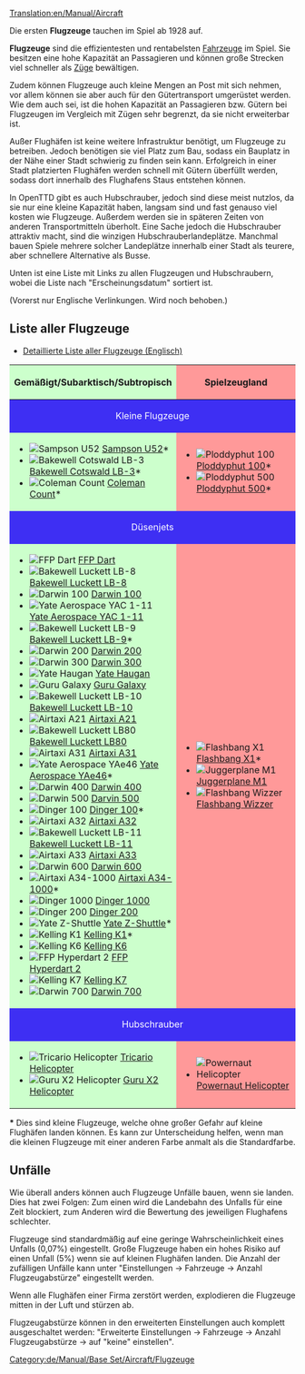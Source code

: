 [[Translation:en/Manual/Aircraft]]
{{de/Inhaltsverzeichnis}}

{{en/Todo|Es müssen aus der Tabelle der Flugzeuge noch einige Links übersetzt werden. Vorerst verlinkt auf englische Seiten.}}

Die ersten '''Flugzeuge''' tauchen im Spiel ab 1928 auf.

'''Flugzeuge''' sind die effizientesten und rentabelsten [[de/Fahrzeug|Fahrzeuge]] im Spiel. Sie besitzen eine hohe Kapazität an Passagieren und können große Strecken viel schneller als [[de/Manual/Züge|Züge]] bewältigen.

Zudem können Flugzeuge auch kleine Mengen an Post mit sich nehmen, vor allem können sie aber auch für den Gütertransport umgerüstet werden. Wie dem auch sei, ist die hohen Kapazität an Passagieren bzw. Gütern bei Flugzeugen im Vergleich mit Zügen sehr begrenzt, da sie nicht erweiterbar ist.

Außer Flughäfen ist keine weitere Infrastruktur benötigt, um Flugzeuge zu betreiben. Jedoch benötigen sie viel Platz zum Bau, sodass ein Bauplatz in der Nähe einer Stadt schwierig zu finden sein kann. Erfolgreich in einer Stadt platzierten Flughäfen werden schnell mit Gütern überfüllt werden, sodass dort innerhalb des Flughafens Staus entstehen können.

In OpenTTD gibt es auch Hubschrauber, jedoch sind diese meist nutzlos, da sie nur eine kleine Kapazität haben, langsam sind und fast genauso viel kosten wie Flugzeuge. Außerdem werden sie in späteren Zeiten von anderen Transportmitteln überholt. Eine Sache jedoch die Hubschrauber attraktiv macht, sind die winzigen Hubschrauberlandeplätze. Manchmal bauen Spiele mehrere solcher Landeplätze innerhalb einer Stadt als teurere, aber schnellere Alternative als Busse.

Unten ist eine Liste mit Links zu allen Flugzeugen und Hubschraubern, wobei die Liste nach "Erscheinungsdatum" sortiert ist.

(Vorerst nur Englische Verlinkungen. Wird noch behoben.)

==Liste aller Flugzeuge==
*[[en/Manual/Base Set/Aircraft/Air Comparison|Detaillierte Liste aller Flugzeuge (Englisch)]]

{|border="1" cellspacing="2" cellpadding="3" rules="all" style="margin:1em 1em 1em 0; border:solid 1px #AAAAAA;"
!width="50%" style="background: #ccffcc" | Gemäßigt/Subarktisch/Subtropisch
!width="50%" style="background: #ff9999" | Spielzeugland
|-
! colspan="2" style="background: #3e2ff3; color:white" align="center" | Kleine Flugzeuge
|-
| style="background: #ccffcc" |
*[[File:en/Manual/Base Set/Aircraft/JunkersJU52.png|Sampson U52]] [[de/Manual/Base Set/Aircraft/Sampson U52|Sampson U52]]*
*[[File:en/Manual/Base Set/Aircraft/DouglasDC-3Dakota.png|Bakewell Cotswald LB-3]] [[de/Manual/Base Set/Aircraft/Bakewell Cotswald LB-3|Bakewell Cotswald LB-3]]*
*[[File:en/Manual/Base Set/Aircraft/VickersViscount.png|Coleman Count]] [[de/Manual/Base Set/Aircraft/Coleman Count|Coleman Count]]*
| style="background: #ff9999" |
*[[File:en/Manual/Base Set/Aircraft/Ploddyphut100.png|Ploddyphut 100]] [[de/Manual/Base Set/Aircraft/Ploddyphut 100|Ploddyphut 100]]*
*[[File:en/Manual/Base Set/Aircraft/Ploddyphut500.png|Ploddyphut 500]][[de/Manual/Base Set/Aircraft/Ploddyphut 500|Ploddyphut 500]]*
|-
! colspan="2" style="background: #3e2ff3; color:white" align="center" | Düsenjets
|-
| style="background: #ccffcc" |
*[[File:en/A%C3%ABrospatialeSE-310Caravelle.png|FFP Dart]] [[de/Manual/Base Set/Aircraft/FFP Dart|FFP Dart]]
*[[File:en/Manual/Base Set/Aircraft/McDonnellDouglasDC-8.png|Bakewell Luckett LB-8]] [[de/Manual/Base Set/Aircraft/Bakewell Luckett LB-8|Bakewell Luckett LB-8]]
*[[File:en/Manual/Base Set/Aircraft/Boeing727.png|Darwin 100]] [[de/Darwin 100|Darwin 100]]
*[[File:en/Manual/Base Set/Aircraft/BritishAerospaceBAC1-11.png|Yate Aerospace YAC 1-11]] [[de/Yate Aerospace YAC 1-11|Yate Aerospace YAC 1-11]]
*[[File:en/Manual/Base Set/Aircraft/McDonnellDouglasDC-9.png|Bakewell Luckett LB-9]] [[de/Bakewell Luckett LB-9|Bakewell Luckett LB-9]]*
*[[File:en/Manual/Base Set/Aircraft/Boeing737.png|Darwin 200]] [[de/Darwin 200|Darwin 200]]
*[[File:en/Manual/Base Set/Aircraft/Boeing747.png|Darwin 300]] [[de/Darwin 300|Darwin 300]]
*[[File:en/BAC-A%C3%ABrospatialConcorde.png|Yate Haugan]] [[de/Yate Haugan|Yate Haugan]]
*[[File:en/Manual/Base Set/Aircraft/LockheedTristar.png|Guru Galaxy]] [[de/Guru Galaxy|Guru Galaxy]]
*[[File:en/Manual/Base Set/Aircraft/McDonnelDouglasDC-10.png|Bakewell Luckett LB-10]] [[de/Bakewell Luckett LB-10|Bakewell Luckett LB-10]]
*[[File:en/Manual/Base Set/Aircraft/AirbusA300.png|Airtaxi A21]] [[de/Airtaxi A21|Airtaxi A21]]
*[[File:en/Manual/Base Set/Aircraft/McDonnellDouglasMD80.png|Bakewell Luckett LB80]] [[de/Bakewell Luckett LB80|Bakewell Luckett LB80]]
*[[File:en/Manual/Base Set/Aircraft/AirbusA300.png|Airtaxi A31]] [[de/Airtaxi A31|Airtaxi A31]]
*[[File:en/Manual/Base Set/Aircraft/BritishAerospaceBAe46.png|Yate Aerospace YAe46]] [[de/Yate Aerospace YAe46|Yate Aerospace YAe46]]*
*[[File:en/Manual/Base Set/Aircraft/Boeing757.png|Darwin 400]] [[de/Darwin 400|Darwin 400]]
*[[File:en/Manual/Base Set/Aircraft/Boeing767.png|Darwin 500]] [[de/Darwin 500|Darvin 500]]
*[[File:en/Manual/Base Set/Aircraft/Fokker100.png|Dinger 100]] [[de/Dinger 100|Dinger 100]]*
*[[File:en/Manual/Base Set/Aircraft/AirbusA320.png|Airtaxi A32]] [[de/Airtaxi A32|Airtaxi A32]]
*[[File:en/Manual/Base Set/Aircraft/McDonnellDouglasMD-11.png|Bakewell Luckett LB-11]] [[de/Bakewell Luckett LB-11|Bakewell Luckett LB-11]]
*[[File:en/Manual/Base Set/Aircraft/AirbusA330.png|Airtaxi A33]] [[de/Airtaxi A33|Airtaxi A33]]
*[[File:en/Manual/Base Set/Aircraft/AirbusA330.png|Darwin 600]] [[de/Darwin 600|Darwin 600]]
*[[File:en/Manual/Base Set/Aircraft/AirTaxiA34-1000.png|Airtaxi A34-1000]] [[de/Airtaxi A34-1000|Airtaxi A34-1000]]*
*[[File:en/Manual/Base Set/Aircraft/Dinger1000.png|Dinger 1000]] [[de/Dinger 1000|Dinger 1000]]
*[[File:en/Manual/Base Set/Aircraft/Dinger200.png|Dinger 200]] [[de/Dinger 200|Dinger 200]]
*[[File:en/Manual/Base Set/Aircraft/YateZ-Shuttle.png|Yate Z-Shuttle]] [[de/Yate Z-Shuttle|Yate Z-Shuttle]]*
*[[File:en/Manual/Base Set/Aircraft/KellingK1.png|Kelling K1]] [[de/Kelling K1|Kelling K1]]*
*[[File:en/Manual/Base Set/Aircraft/KellingK6.png|Kelling K6]] [[de/Kelling K6|Kelling K6]]
*[[File:en/Manual/Base Set/Aircraft/FFPHyperdart2.png|FFP Hyperdart 2]] [[de/FFP Hyperdart 2|FFP Hyperdart 2]]
*[[File:en/Manual/Base Set/Aircraft/KellingK7.png|Kelling K7]] [[de/Kelling K7|Kelling K7]]
*[[File:en/Manual/Base Set/Aircraft/Darwin700.png|Darwin 700]] [[de/Darwin 700|Darwin 700]]
| style="background: #ff9999" |
*[[File:en/Manual/Base Set/Aircraft/Flashbang X1.png|Flashbang X1]] [[de/Flashbang X1|Flashbang X1]]*
*[[File:en/Manual/Base Set/Aircraft/JuggerplaneM1.png|Juggerplane M1]] [[de/Juggerplane M1|Juggerplane M1]]
*[[File:en/Manual/Base Set/Aircraft/Flashbangwizzer.png|Flashbang Wizzer]] [[de/Flashbang Wizzer|Flashbang Wizzer]]
|-
! colspan="2" style="background: #3e2ff3; color:white" align="center" | Hubschrauber
|-
| style="background: #ccffcc" |
*[[File:en/Manual/Base Set/Aircraft/SikorskyHelicopter.png|Tricario Helicopter]] [[de/Tricario Helicopter|Tricario Helicopter]]
*[[File:en/Manual/Base Set/Aircraft/GuruX2Helicopter.png|Guru X2 Helicopter]] [[de/Guru X2 Helicopter|Guru X2 Helicopter]]
| style="background: #ff9999" |
*[[File:en/Manual/Base Set/Aircraft/Powernauthelicopter.png|Powernaut Helicopter]] [[de/Powernaut Helicopter|Powernaut Helicopter]]
|}

'''*''' Dies sind kleine Flugzeuge, welche ohne großer Gefahr auf kleine Flughäfen landen können. Es kann zur Unterscheidung helfen, wenn man die kleinen Flugzeuge mit einer anderen Farbe anmalt als die Standardfarbe.

==Unfälle==
Wie überall anders können auch Flugzeuge Unfälle bauen, wenn sie landen. Dies hat zwei Folgen: Zum einen wird die Landebahn des Unfalls für eine Zeit blockiert, zum Anderen wird die Bewertung des jeweiligen Flughafens schlechter.

Flugzeuge sind standardmäßig auf eine geringe Wahrscheinlichkeit eines Unfalls (0,07%) eingestellt. Große Flugzeuge haben ein hohes Risiko auf einen Unfall (5%) wenn sie auf kleinen Flughäfen landen. Die Anzahl der zufälligen Unfälle kann unter "Einstellungen -> Fahrzeuge -> Anzahl Flugzeugabstürze" eingestellt werden.

Wenn alle Flughäfen einer Firma zerstört werden, explodieren die Flugzeuge mitten in der Luft und stürzen ab.

Flugzeugabstürze können in den erweiterten Einstellungen auch komplett ausgeschaltet werden: "Erweiterte Einstellungen -> Fahrzeuge -> Anzahl Flugzeugabstürze -> auf "keine" einstellen".

[[Category:de/Manual/Base Set/Aircraft/Flugzeuge]]